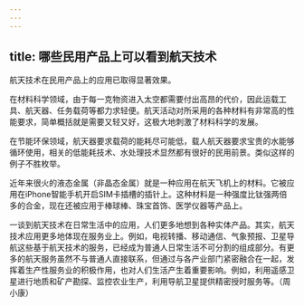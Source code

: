 ```yaml
---
---
---
```

title: 哪些民用产品上可以看到航天技术
---




航天技术在民用产品上的应用已取得显著效果。

在材料科学领域，由于每一克物资进入太空都需要付出高昂的代价，因此运载工具、航天器、任务载荷等都力求轻便。航天活动对所采用的各种材料有非常高的性能要求，简单概括就是需要又轻又好，这极大地刺激了材料科学的发展。

在节能环保领域，航天器要求载荷的能耗尽可能低，载人航天器要求宝贵的水能够循环使用，相关的低能耗技术、水处理技术显然都有很好的民用前景。类似这样的例子不胜枚举。

近年来很火的液态金属（非晶态金属）就是一种应用在航天飞机上的材料。它被应用在iPhone智能手机开启SIM卡插槽的插针上。这种材料是一种强度比钛强两倍多的合金，现在还被应用于棒球棒、珠宝首饰、医学仪器等产品上。

一谈到航天技术在日常生活中的应用，人们更多地想到各种实体产品。其实，航天技术应用更多地体现在服务业上。例如，电视转播、移动通信、气象预报、卫星导航这些基于航天技术的服务，已经成为普通人日常生活不可分割的组成部分。有更多的航天服务虽然不与普通人直接联系，但通过与各产业部门紧密融合在一起，发挥着生产性服务业的积极作用，也对人们生活产生着重要影响。例如，利用遥感卫星进行地质和矿产勘探、监控农业生产，利用导航卫星提供精密授时服务等。（周小康）